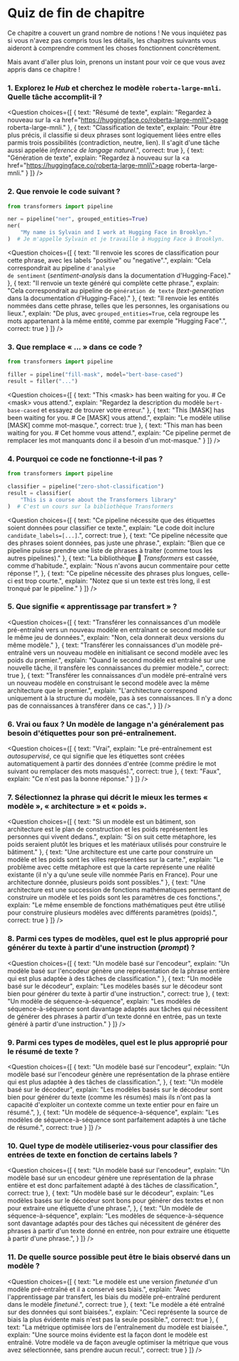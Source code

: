 <!-- DISABLE-FRONTMATTER-SECTIONS -->

# Quiz de fin de chapitre

Ce chapitre a couvert un grand nombre de notions ! Ne vous inquiétez pas si vous n'avez pas compris tous les détails, les chapitres suivants vous aideront à comprendre comment les choses fonctionnent concrètement.

Mais avant d'aller plus loin, prenons un instant pour voir ce que vous avez appris dans ce chapitre !


### 1. Explorez le *Hub* et cherchez le modèle `roberta-large-mnli`. Quelle tâche accomplit-il ?


<Question
	choices={[
		{
			text: "Résumé de texte",
			explain: "Regardez à nouveau sur la <a href=\"https://huggingface.co/roberta-large-mnli\">page roberta-large-mnli</a>."
		},
		{
			text: "Classification de texte",
			explain: "Pour être plus précis, il classifie si deux phrases sont logiquement liées entre elles parmis trois possibilités (contradiction, neutre, lien). Il s'agit d'une tâche aussi appelée <em>inference de langage naturel</em>.",
			correct: true
		},
		{
			text: "Génération de texte",
			explain: "Regardez à nouveau sur la <a href=\"https://huggingface.co/roberta-large-mnli\">page roberta-large-mnli</a>."
		}
	]}
/>

### 2. Que renvoie le code suivant ?

```py
from transformers import pipeline

ner = pipeline("ner", grouped_entities=True)
ner(
    "My name is Sylvain and I work at Hugging Face in Brooklyn."
)  # Je m'appelle Sylvain et je travaille à Hugging Face à Brooklyn.
```

<Question
	choices={[
		{
			text: "Il renvoie les scores de classification pour cette phrase, avec les labels \"positive\" ou \"negative\".",
			explain: "Cela correspondrait au pipeline <code>d'analyse de sentiment</code> (<i>sentiment-analysis</i> dans la documentation d'Hugging-Face)."
		},
		{
			text: "Il renvoie un texte généré qui complète cette phrase.",
			explain: "Cela correspondrait au pipeline de <code>génération de texte</code> (<i>text-generation</i> dans la documentation d'Hugging-Face)."
		},
		{
			text: "Il renvoie les entités nommées dans cette phrase, telles que les personnes, les organisations ou lieux.",
			explain: "De plus, avec <code>grouped_entities=True</code>, cela regroupe les mots appartenant à la même entité, comme par exemple \"Hugging Face\".",
			correct: true
		}
	]}
/>

### 3. Que remplace « ... » dans ce code ?

```py
from transformers import pipeline

filler = pipeline("fill-mask", model="bert-base-cased")
result = filler("...")
```

<Question
	choices={[
		{
			text: "This &#60;mask> has been waiting for you. # Ce &#60;mask> vous attend.",
			explain: "Regardez la description du modèle <code>bert-base-cased</code> et essayez de trouver votre erreur."
		},
		{
			text: "This [MASK] has been waiting for you. # Ce [MASK] vous attend.",
			explain: "Le modèle utilise [MASK] comme mot-masque.",
			correct: true
		},
		{
			text: "This man has been waiting for you. # Cet homme vous attend.",
			explain: "Ce pipeline permet de remplacer les mot manquants donc il a besoin d'un mot-masque."
		}
	]}
/>

### 4. Pourquoi ce code ne fonctionne-t-il pas ?

```py
from transformers import pipeline

classifier = pipeline("zero-shot-classification")
result = classifier(
    "This is a course about the Transformers library"
)  # C'est un cours sur la bibliothèque Transformers
```

<Question
	choices={[
		{
			text: "Ce pipeline nécessite que des étiquettes soient données pour classifier ce texte.",
			explain: "Le code doit inclure <code>candidate_labels=[...]</code>.",
			correct: true
		},
		{
			text: "Ce pipeline nécessite que des phrases soient données, pas juste une phrase.",
			explain: "Bien que ce pipeline puisse prendre une liste de phrases à traiter (comme tous les autres pipelines)."
		},
		{
			text: "La bibliothèque 🤗 <i>Transformers</i> est cassée, comme d'habitude.",
			explain: "Nous n'avons aucun commentaire pour cette réponse !",
		},
		{
			text: "Ce pipeline nécessite des phrases plus longues, celle-ci est trop courte.",
			explain: "Notez que si un texte est très long, il est tronqué par le pipeline."
		}
	]}
/>

### 5. Que signifie « apprentissage par transfert » ?

<Question
	choices={[
		{
			text: "Transférer les connaissances d'un modèle pré-entraîné vers un nouveau modèle en entraînant ce second modèle sur le même jeu de données.",
			explain: "Non, cela donnerait deux versions du même modèle."
		},
		{
			text: "Transférer les connaissances d'un modèle pré-entraîné vers un nouveau modèle en initialisant ce second modèle avec les poids du premier.",
			explain: "Quand le second modèle est entraîné sur une nouvelle tâche, il transfère les connaissances du premier modèle.",
			correct: true
		},
		{
			text: "Transférer les connaissances d'un modèle pré-entraîné vers un nouveau modèle en construisant le second modèle avec la même architecture que le premier.",
			explain: "L'architecture correspond uniquement à la structure du modèle, pas à ses connaissances. Il n'y a donc pas de connaissances à transférer dans ce cas.",
		}
	]}
/>

### 6. Vrai ou faux ? Un modèle de langage n'a généralement pas besoin d'étiquettes pour son pré-entraînement.


<Question
	choices={[
		{
			text: "Vrai",
			explain: "Le pré-entraînement est <em>autosupervisé</em>, ce qui signifie que les étiquettes sont créées automatiquement à partir des données d'entrée (comme prédire le mot suivant ou remplacer des mots masqués).",
			correct: true
		},
		{
			text: "Faux",
			explain: "Ce n'est pas la bonne réponse."
		}
	]}
/>

### 7. Sélectionnez la phrase qui décrit le mieux les termes « modèle », « architecture » et « poids ».

<Question
	choices={[
		{
			text: "Si un modèle est un bâtiment, son architecture est le plan de construction et les poids représentent les personnes qui vivent dedans.",
			explain: "Si on suit cette métaphore, les poids seraient plutôt les briques et les matériaux utilisés pour construire le bâtiment."
		},
		{
			text: "Une architecture est une carte pour construire un modèle et les poids sont les villes représentées sur la carte.",
			explain: "Le problème avec cette métaphore est que la carte représente une réalité existante (il n'y a qu'une seule ville nommée Paris en France). Pour une architecture donnée, plusieurs poids sont possibles."
		},
		{
			text: "Une architecture est une succession de fonctions mathématiques permettant de construire un modèle et les poids sont les paramètres de ces fonctions.",
			explain: "Le même ensemble de fonctions mathématiques peut être utilisé pour construire plusieurs modèles avec différents paramètres (poids).",
			correct: true
		}
	]}
/>


### 8. Parmi ces types de modèles, quel est le plus approprié pour générer du texte à partir d'une instruction (*prompt*) ?

<Question
	choices={[
		{
			text: "Un modèle basé sur l'encodeur",
			explain: "Un modèle basé sur l'encodeur génère une représentation de la phrase entière qui est plus adaptée à des tâches de classification."
		},
		{
			text: "Un modèle basé sur le décodeur",
			explain: "Les modèles basés sur le décodeur sont bien pour générer du texte à partir d'une instruction.",
			correct: true
		},
		{
			text: "Un modèle de séquence-à-séquence",
			explain: "Les modèles de séquence-à-séquence sont davantage adaptés aux tâches qui nécessitent de générer des phrases à partir d'un texte donné en entrée, pas un texte généré à partir d'une instruction."
		}
	]}
/>

### 9. Parmi ces types de modèles, quel est le plus approprié pour le résumé de texte ?

<Question
	choices={[
		{
			text: "Un modèle basé sur l'encodeur",
			explain: "Un modèle basé sur l'encodeur génère une représentation de la phrase entière qui est plus adaptée à des tâches de classification.",
		},
		{
			text: "Un modèle basé sur le décodeur",
			explain: "Les modèles basés sur le décodeur sont bien pour générer du texte (comme les résumés) mais ils n'ont pas la capacité d'exploiter un contexte comme un texte entier pour en faire un résumé.",
		},
		{
			text: "Un modèle de séquence-à-séquence",
			explain: "Les modèles de séquence-à-séquence sont parfaitement adaptés à une tâche de résumé.",
			correct: true
		}
	]}
/>

### 10. Quel type de modèle utiliseriez-vous pour classifier des entrées de texte en fonction de certains labels ?

<Question
	choices={[
		{
			text: "Un modèle basé sur l'encodeur",
			explain: "Un modèle basé sur un encodeur génère une représentation de la phrase entière et est donc parfaitement adapté à des tâches de classification.",
			correct: true
		},
		{
			text: "Un modèle basé sur le décodeur",
			explain: "Les modèles basés sur le décodeur sont bons pour générer des textes et non pour extraire une étiquette d'une phrase.",
		},
		{
			text: "Un modèle de séquence-à-séquence",
			explain: "Les modèles de séquence-à-séquence sont davantage adaptés pour des tâches qui nécessitent de générer des phrases à partir d'un texte donné en entrée, non pour extraire une étiquette à partir d'une phrase.",
		}
	]}
/>

### 11. De quelle source possible peut être le biais observé dans un modèle ?

<Question
	choices={[
		{
			text: "Le modèle est une version <i>finetunée</i> d'un modèle pré-entraîné et il a conservé ses biais.",
			explain: "Avec l'apprentissage par transfert, les biais du modèle pré-entraîné perdurent dans le modèle <i>finetuné</i>.",
			correct: true
		},
		{
			text: "Le modèle a été entraîné sur des données qui sont biaisées.",
			explain: "Ceci représente la source de biais la plus évidente mais n'est pas la seule possible.",
			correct: true
		},
		{
			text: "La métrique optimisée lors de l'entraînement du modèle est biaisée.",
			explain: "Une source moins évidente est la façon dont le modèle est entraîné. Votre modèle va de façon aveugle optimiser la métrique que vous avez sélectionnée, sans prendre aucun recul.",
			correct: true
		}
	]}
/>
